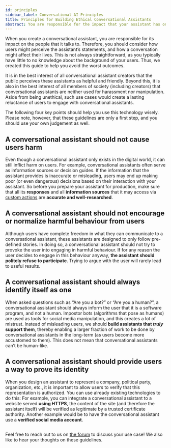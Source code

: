 ```yaml
---
id: principles
sidebar_label: Conversational AI Principles
title: Principles for Building Ethical Conversational Assistants
abstract: You are responsible for the impact that your assistant has on the people that it talks to. We created this guide to help you make this impact benefitial for everyone.
---
```


When you create a conversational assistant, you are responsible for its impact on the people that it talks to. 
Therefore, you should consider how users might perceive the assistant’s statements, and how a conversation might affect their lives. 
This is not always straightforward, as you typically have little to no knowledge about the background of your users. 
Thus, we created this guide to help you avoid the worst outcomes. 

It is in the best interest of all conversational assistant creators that the public perceives these assistants as helpful and friendly. 
Beyond this, it is also in the best interest of all members of society (including creators) that conversational assistants are neither used for 
harassment nor manipulation. 
Aside from being unethical, such use cases would create a lasting reluctance of users to engage with conversational assistants.

The following four key points should help you use this technology wisely. Please note, however, that these guidelines are only a first step, 
and you should use  your own judgement as well.


## A conversational assistant should not cause users harm

Even though a conversational assistant only exists in the digital world, it can still inflict harm on users. 
For example, conversational assistants often serve as information sources or decision guides. If the information that the assistant provides is inaccurate or misleading, 
users may end up making poor (or even dangerous) decisions based on their interaction with your assistant.
So before you prepare your assistant for production, make sure that all its **responses** and all **information sources** that it may access via [custom actions](./custom-actions.mdx)
are **accurate and well-researched**.

## A conversational assistant should not encourage or normalize harmful behaviour from users

Although users have complete freedom in what they can communicate to a conversational assistant, these assistants are designed to only follow pre-defined stories. 
In doing so, a conversational assistant should not try to provoke the user into engaging in harmful behaviour. If for any reason the user decides to engage in this behaviour anyway, 
**the assistant should politely refuse to participate**. Trying to argue with the user will rarely lead to useful results.

## A conversational assistant should always identify itself as one

When asked questions such as “Are you a bot?” or “Are you a human?”, a conversational assistant should always inform the user that it is a software program, and not a human. 
Impostor bots (algorithms that pose as humans) are used as tools for social media manipulation, and this creates a lot of mistrust. Instead of misleading users, 
we should **build assistants that _truly_ support them**, thereby enabling a larger fraction of work to be done by conversational assistants in the long-term (as users become more accustomed to them). 
This does not mean that conversational assistants can’t be human-like.

## A conversational assistant should provide users a way to prove its identity

When you design an assistant to represent a company, political party, organization, etc., it is important to allow users to verify that this representation is authorized. 
You can use already existing technologies to do this: For example, you can integrate a conversational assistant to a website served **using HTTPS**, the content of the site 
(and therefore the assistant itself) will be verified as legitimate by a trusted certificate authority. Another example would be to have the conversational assistant use 
a **verified social media account**.

## 

Feel free to reach out to us on [the forum](https://forum.rasa.com/) to discuss your use case! 
We also like to hear your thoughts on these guidelines. 
